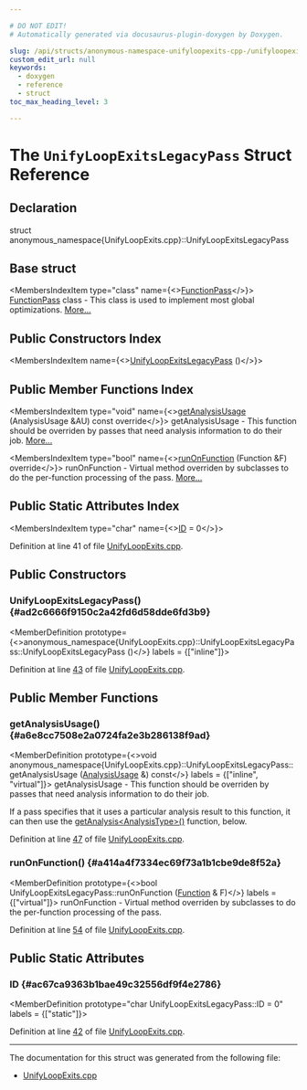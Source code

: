 ```yaml
---

# DO NOT EDIT!
# Automatically generated via docusaurus-plugin-doxygen by Doxygen.

slug: /api/structs/anonymous-namespace-unifyloopexits-cpp-/unifyloopexitslegacypass
custom_edit_url: null
keywords:
  - doxygen
  - reference
  - struct
toc_max_heading_level: 3

---
```





# The `UnifyLoopExitsLegacyPass` Struct Reference

<DoxygenPage pluginConfig={pluginConfig}>



## Declaration

<CodeBlock>struct anonymous_namespace{UnifyLoopExits.cpp}::UnifyLoopExitsLegacyPass</CodeBlock>

## Base struct

<MembersIndex>

<MembersIndexItem
  type="class"
  name={<><a href="/docs/api/classes/llvm/functionpass">FunctionPass</a></>}>
<a href="/docs/api/classes/llvm/functionpass">FunctionPass</a> class - This class is used to implement most global optimizations. <a href="/docs/api/classes/llvm/functionpass/#details">More...</a>
</MembersIndexItem>

</MembersIndex>

## Public Constructors Index

<MembersIndex>

<MembersIndexItem
  name={<><a href="#ad2c6666f9150c2a42fd6d58dde6fd3b9">UnifyLoopExitsLegacyPass</a> ()</>}>
</MembersIndexItem>

</MembersIndex>

## Public Member Functions Index

<MembersIndex>

<MembersIndexItem
  type="void"
  name={<><a href="#a6e8cc7508e2a0724fa2e3b286138f9ad">getAnalysisUsage</a> (AnalysisUsage &amp;AU) const override</>}>
getAnalysisUsage - This function should be overriden by passes that need analysis information to do their job. <a href="#a6e8cc7508e2a0724fa2e3b286138f9ad">More...</a>
</MembersIndexItem>

<MembersIndexItem
  type="bool"
  name={<><a href="#a414a4f7334ec69f73a1b1cbe9de8f52a">runOnFunction</a> (Function &amp;F) override</>}>
runOnFunction - Virtual method overriden by subclasses to do the per-function processing of the pass. <a href="#a414a4f7334ec69f73a1b1cbe9de8f52a">More...</a>
</MembersIndexItem>

</MembersIndex>

## Public Static Attributes Index

<MembersIndex>

<MembersIndexItem
  type="char"
  name={<><a href="#ac67ca9363b1bae49c32556df9f4e2786">ID</a> = 0</>}>
</MembersIndexItem>

</MembersIndex>


Definition at line 41 of file <a href="/docs/api/files/lib/lib/transforms/lib/transforms/utils/unifyloopexits-cpp">UnifyLoopExits.cpp</a>.

<SectionDefinition>

## Public Constructors

### UnifyLoopExitsLegacyPass() {#ad2c6666f9150c2a42fd6d58dde6fd3b9}

<MemberDefinition
  prototype={<>anonymous&#95;namespace&#123;UnifyLoopExits.cpp&#125;::UnifyLoopExitsLegacyPass::UnifyLoopExitsLegacyPass ()</>}
  labels = {["inline"]}>

Definition at line <a href="/docs/api/files/lib/lib/transforms/lib/transforms/utils/unifyloopexits-cpp/#l00043">43</a> of file <a href="/docs/api/files/lib/lib/transforms/lib/transforms/utils/unifyloopexits-cpp">UnifyLoopExits.cpp</a>.
</MemberDefinition>

</SectionDefinition>

<SectionDefinition>

## Public Member Functions

### getAnalysisUsage() {#a6e8cc7508e2a0724fa2e3b286138f9ad}

<MemberDefinition
  prototype={<>void anonymous&#95;namespace&#123;UnifyLoopExits.cpp&#125;::UnifyLoopExitsLegacyPass::getAnalysisUsage (<a href="/docs/api/classes/llvm/analysisusage">AnalysisUsage</a> &amp;) const</>}
  labels = {["inline", "virtual"]}>
getAnalysisUsage - This function should be overriden by passes that need analysis information to do their job.

If a pass specifies that it uses a particular analysis result to this function, it can then use the <a href="/docs/api/classes/llvm/pass/#a4863e5e463fb79955269fbf7fbf52b80">getAnalysis&lt;AnalysisType&gt;()</a> function, below.

Definition at line <a href="/docs/api/files/lib/lib/transforms/lib/transforms/utils/unifyloopexits-cpp/#l00047">47</a> of file <a href="/docs/api/files/lib/lib/transforms/lib/transforms/utils/unifyloopexits-cpp">UnifyLoopExits.cpp</a>.
</MemberDefinition>

### runOnFunction() {#a414a4f7334ec69f73a1b1cbe9de8f52a}

<MemberDefinition
  prototype={<>bool UnifyLoopExitsLegacyPass::runOnFunction (<a href="/docs/api/classes/llvm/function">Function</a> &amp; F)</>}
  labels = {["virtual"]}>
runOnFunction - Virtual method overriden by subclasses to do the per-function processing of the pass.

Definition at line <a href="/docs/api/files/lib/lib/transforms/lib/transforms/utils/unifyloopexits-cpp/#l00054">54</a> of file <a href="/docs/api/files/lib/lib/transforms/lib/transforms/utils/unifyloopexits-cpp">UnifyLoopExits.cpp</a>.
</MemberDefinition>

</SectionDefinition>

<SectionDefinition>

## Public Static Attributes

### ID {#ac67ca9363b1bae49c32556df9f4e2786}

<MemberDefinition
  prototype="char UnifyLoopExitsLegacyPass::ID = 0"
  labels = {["static"]}>

Definition at line <a href="/docs/api/files/lib/lib/transforms/lib/transforms/utils/unifyloopexits-cpp/#l00042">42</a> of file <a href="/docs/api/files/lib/lib/transforms/lib/transforms/utils/unifyloopexits-cpp">UnifyLoopExits.cpp</a>.
</MemberDefinition>

</SectionDefinition>

<hr/>

The documentation for this struct was generated from the following file:

<ul>
<li><a href="/docs/api/files/lib/lib/transforms/lib/transforms/utils/unifyloopexits-cpp">UnifyLoopExits.cpp</a></li>
</ul>

</DoxygenPage>
